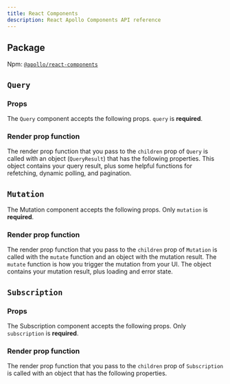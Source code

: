 ```yaml
---
title: React Components
description: React Apollo Components API reference
---
```



## Package

Npm: [`@apollo/react-components`](https://www.npmjs.com/package/@apollo/react-components)

## `Query`

### Props

The `Query` component accepts the following props. `query` is **required**.

<QueryOptions />

### Render prop function

The render prop function that you pass to the `children` prop of `Query` is called with an object (`QueryResult`) that has the following properties. This object contains your query result, plus some helpful functions for refetching, dynamic polling, and pagination.

<QueryResult />

## `Mutation`

The Mutation component accepts the following props. Only `mutation` is **required**.

<MutationOptions />

### Render prop function

The render prop function that you pass to the `children` prop of `Mutation` is called with the `mutate` function and an object with the mutation result. The `mutate` function is how you trigger the mutation from your UI. The object contains your mutation result, plus loading and error state.

<MutationResult />

## `Subscription`

### Props

The Subscription component accepts the following props. Only `subscription` is **required**.

<SubscriptionOptions />

### Render prop function

The render prop function that you pass to the `children` prop of `Subscription` is called with an object that has the following properties.

<SubscriptionResult />


